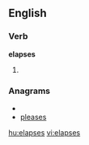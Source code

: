 
==English==

===Verb===
'''elapses'''

# {{third-person singular of|[[elapse]]}}

===Anagrams===
* {{alphagram|aeelpss}}
* [[pleases#English|pleases]]


[[hu:elapses]]
[[vi:elapses]]
